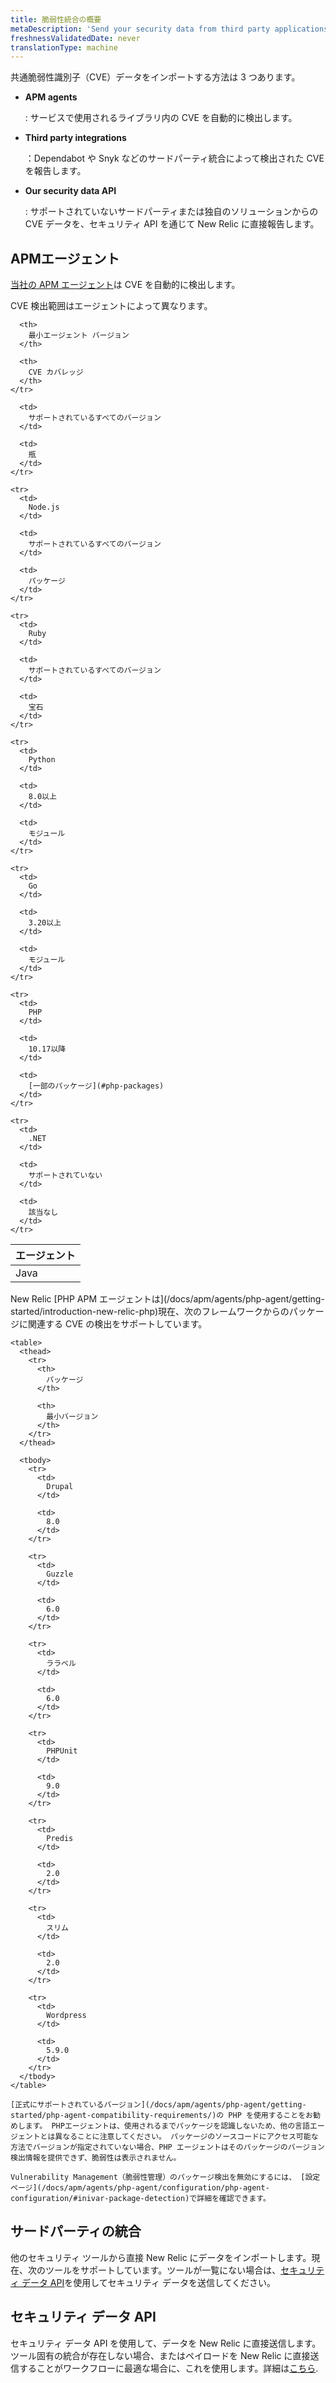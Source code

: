 ```yaml
---
title: 脆弱性統合の概要
metaDescription: 'Send your security data from third party applications, APM agents, or through our security data API.'
freshnessValidatedDate: never
translationType: machine
---
```


共通脆弱性識別子（CVE）データをインポートする方法は 3 つあります。

* <DNT>**APM agents**</DNT>

  : サービスで使用されるライブラリ内の CVE を自動的に検出します。

* <DNT>**Third party integrations**</DNT>

  ：Dependabot や Snyk などのサードパーティ統合によって検出された CVE を報告します。

* <DNT>**Our security data API**</DNT>

  : サポートされていないサードパーティまたは独自のソリューションからの CVE データを、セキュリティ API を通じて New Relic に直接報告します。

## APMエージェント

[当社の APM エージェント](/docs/apm/new-relic-apm/getting-started/introduction-apm/)は CVE を自動的に検出します。

<TechTileGrid>
  <TechTile
    name="Go agent"
    icon="logo-go"
    to="https://one.newrelic.com/nr1-core?state=985d4005-ba90-a8c7-1da1-2af34539b03b"
  />

  <TechTile
    name="Java agent"
    icon="logo-java"
    to="https://one.newrelic.com/nr1-core?state=80d18bcb-4919-1fcb-2b77-9406838eb916"
  />

  <TechTile
    name="Node.js agent"
    icon="logo-nodejs"
    to="https://one.newrelic.com/marketplace/install-data-source?state=be2e62fa-cc3b-c428-27c4-8d662c9e80a1"
  />

  <TechTile
    name="PHP agent"
    icon="logo-php"
    to="https://one.newrelic.com/nr1-core?state=aa633b41-72d4-009c-3abf-55dcf64894fe"
  />

  <TechTile
    name="Python agent"
    icon="logo-python"
    to="https://one.newrelic.com/nr1-core?state=20fda75b-58fb-a92a-f9e1-7b052035c6e8"
  />

  <TechTile
    name="Ruby agent"
    icon="logo-ruby"
    to="https://one.newrelic.com/nr1-core?state=d69143ab-605c-579b-25bf-cc6e5fee5b80"
  />
</TechTileGrid>

CVE 検出範囲はエージェントによって異なります。

<table>
  <thead>
    <tr>
      <th style={{ width: "200px" }}>
        エージェント
      </th>

      <th>
        最小エージェント バージョン
      </th>

      <th>
        CVE カバレッジ
      </th>
    </tr>
  </thead>

  <tbody>
    <tr>
      <td>
        Java
      </td>

      <td>
        サポートされているすべてのバージョン
      </td>

      <td>
        瓶
      </td>
    </tr>

    <tr>
      <td>
        Node.js
      </td>

      <td>
        サポートされているすべてのバージョン
      </td>

      <td>
        パッケージ
      </td>
    </tr>

    <tr>
      <td>
        Ruby
      </td>

      <td>
        サポートされているすべてのバージョン
      </td>

      <td>
        宝石
      </td>
    </tr>

    <tr>
      <td>
        Python
      </td>

      <td>
        8.0以上
      </td>

      <td>
        モジュール
      </td>
    </tr>

    <tr>
      <td>
        Go
      </td>

      <td>
        3.20以上
      </td>

      <td>
        モジュール
      </td>
    </tr>

    <tr>
      <td>
        PHP
      </td>

      <td>
        10.17以降
      </td>

      <td>
        [一部のパッケージ](#php-packages)
      </td>
    </tr>

    <tr>
      <td>
        .NET
      </td>

      <td>
        サポートされていない
      </td>

      <td>
        該当なし
      </td>
    </tr>
  </tbody>
</table>

<CollapserGroup>
  <Collapser
    id="php-packages"
    title="PHPパッケージのサポート"
  >
    New Relic [PHP APM エージェントは](/docs/apm/agents/php-agent/getting-started/introduction-new-relic-php)現在、次のフレームワークからのパッケージに関連する CVE の検出をサポートしています。

    <table>
      <thead>
        <tr>
          <th>
            パッケージ
          </th>

          <th>
            最小バージョン
          </th>
        </tr>
      </thead>

      <tbody>
        <tr>
          <td>
            Drupal
          </td>

          <td>
            8.0
          </td>
        </tr>

        <tr>
          <td>
            Guzzle
          </td>

          <td>
            6.0
          </td>
        </tr>

        <tr>
          <td>
            ララベル
          </td>

          <td>
            6.0
          </td>
        </tr>

        <tr>
          <td>
            PHPUnit
          </td>

          <td>
            9.0
          </td>
        </tr>

        <tr>
          <td>
            Predis
          </td>

          <td>
            2.0
          </td>
        </tr>

        <tr>
          <td>
            スリム
          </td>

          <td>
            2.0
          </td>
        </tr>

        <tr>
          <td>
            Wordpress
          </td>

          <td>
            5.9.0
          </td>
        </tr>
      </tbody>
    </table>

    [正式にサポートされているバージョン](/docs/apm/agents/php-agent/getting-started/php-agent-compatibility-requirements/)の PHP を使用することをお勧めします。 PHPエージェントは、使用されるまでパッケージを認識しないため、他の言語エージェントとは異なることに注意してください。 パッケージのソースコードにアクセス可能な方法でバージョンが指定されていない場合、PHP エージェントはそのパッケージのバージョン検出情報を提供できず、脆弱性は表示されません。

    Vulnerability Management（脆弱性管理）のパッケージ検出を無効にするには、 [設定ページ](/docs/apm/agents/php-agent/configuration/php-agent-configuration/#inivar-package-detection)で詳細を確認できます。
  </Collapser>
</CollapserGroup>

## サードパーティの統合

他のセキュリティ ツールから直接 New Relic にデータをインポートします。現在、次のツールをサポートしています。ツールが一覧にない場合は、[セキュリティ データ API](/docs/vulnerability-management/integrations/security-data-api)を使用してセキュリティ データを送信してください。

<TechTileGrid>
  <TechTile
    name="AWS Security Hub"
    to="https://newrelic.com/instant-observability/security-events"
  />

  <TechTile
    name="Dependabot"
    to="https://newrelic.com/instant-observability/github-dependabot"
  />

  <TechTile
    name="Snyk"
    to="https://newrelic.com/instant-observability/snyk"
  />
</TechTileGrid>

## セキュリティ データ API

セキュリティ データ API を使用して、データを New Relic に直接送信します。ツール固有の統合が存在しない場合、またはペイロードを New Relic に直接送信することがワークフローに最適な場合に、これを使用します。詳細は[こちら](/docs/vulnerability-management/integrations/security-data-api).